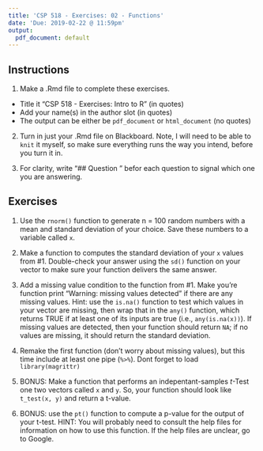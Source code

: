 ```yaml
---
title: 'CSP 518 - Exercises: 02 - Functions'
date: 'Due: 2019-02-22 @ 11:59pm'
output:
  pdf_document: default
---
```


## Instructions

1. Make a .Rmd file to complete these exercises.

  - Title it "CSP 518 - Exercises: Intro to R" (in quotes)
  - Add your name(s) in the author slot (in quotes)
  - The output can be either be `pdf_document` or `html_document` (no quotes)

2. Turn in just your .Rmd file on Blackboard. Note, I will need to be able to `knit` it myself, so make sure everything runs the way you intend, before you turn it in.

3. For clarity, write "## Question <number>" befor each question to signal which one you are answering.

## Exercises

1. Use the `rnorm()` function to generate n = 100 random numbers with a mean and standard deviation of your choice. Save these numbers to a variable called `x`.

2. Make a function to computes the standard deviation of your `x` values from #1. Double-check your answer using the `sd()` function on your vector to make sure your function delivers the same answer.

3. Add a missing value condition to the function from #1. Make you're function print "Warning: missing values detected" if there are any missing values. Hint: use the `is.na()` function to test which values in your vector are missing, then wrap that in the `any()` function, which returns TRUE if at least one of its inputs are true (i.e., `any(is.na(x))`). If missing values are detected, then your function should return `NA`; if no values are missing, it should return the standard deviation.

4. Remake the first function (don't worry about missing values), but this time include at least one pipe (`%>%`). Dont forget to load `library(magrittr)`

5. BONUS: Make a function that performs an indepentant-samples *t*-Test one two vectors called `x` and `y`. So, your function should look like `t_test(x, y)` and return a t-value.

6. BONUS: use the `pt()` function to compute a p-value for the output of your t-test. HINT: You will probably need to consult the help files for information on how to use this function. If the help files are unclear, go to Google.

